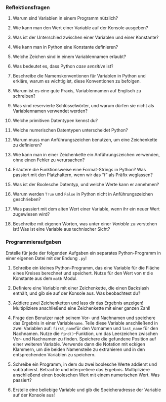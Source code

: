 ### Reflektionsfragen

1.  Warum sind Variablen in einem Programm nützlich?

2.  Wie kann man den Wert einer Variable auf der Konsole ausgeben?

3.  Was ist der Unterschied zwischen einer Variablen und einer Konstante?

4.  Wie kann man in Python eine Konstante definieren?

5.  Welche Zeichen sind in einem Variablennamen erlaubt?

6.  Was bedeutet es, dass Python *case sensitive* ist?

7.  Beschreibe die Namenskonventionen für Variablen in Python und erkläre, warum es wichtig ist, diese Konventionen zu befolgen.

8.  Warum ist es eine gute Praxis, Variablennamen auf Englisch zu schreiben?

9.  Was sind reservierte Schlüsselwörter, und warum dürfen sie nicht als Variablennamen verwendet werden?

10.  Welche primitiven Datentypen kennst du?

11.  Welche numerischen Datentypen unterscheidet Python?

12.  Warum muss man Anführungszeichen benutzen, um eine Zeichenkette zu definieren?

13.  Wie kann man in einer Zeichenkette ein Anführungszeichen verwenden, ohne einen Fehler zu verursachen?

14.  Erläutere die Funktionsweise eine Format-Strings in Python? Was passiert mit den Platzhaltern, wenn wir das "f" als Präfix weglassen?

15.  Was ist der Boolesche Datentyp, und welche Werte kann er annehmen?

16.  Warum werden `True` und `False` in Python nicht in Anführungszeichen geschrieben?

17.  Was passiert mit dem alten Wert einer Variable, wenn ihr ein neuer Wert zugewiesen wird?

18.  Beschreibe mit eigenen Worten, was unter einer *Variable* zu verstehen ist! Was ist eine Variable aus technischer Sicht?

### Programmieraufgaben

Erstelle für jede der folgenden Aufgaben ein separates Python-Programm in einer eigenen Datei mit der Endung `.py`!

1.  Schreibe ein kleines Python-Programm, das eine Variable für die Fläche eines Kreises berechnet und speichert. Nutze für den Wert von $\pi$ die Konstante aus dem `math` Modul.

2.  Definiere eine Variable mit einer Zeichenkette, die einen Backslash enthält, und gib sie auf der Konsole aus. Was beobachtest du?

3.  Addiere zwei Zeichenketten und lass dir das Ergebnis anzeigen! Multipliziere anschließend eine Zeichenkette mit einer ganzen Zahl!

4.  Frage den Benutzer nach seinem Vor- und Nachnamen und speichere das Ergebnis in einer Variable`name`. Teile diese Variable anschließend in zwei Variablen auf: `first_name`für den Vornamen und `last_name` für den Nachnamen. Nutze die `find()`-Funktion, um das Leerzeichen zwischen Vor- und Nachnamen zu finden. Speichere die gefundene Position auf einer weiteren Variable. Verwende dann die Notation mit eckigen Klammern, um die beiden Namensteile zu extrahieren und in den entsprechenden Variablen zu speichern.

5.  Schreibe ein Programm, in dem du zwei boolesche Werte addierst und subtrahierst. Betrachte und interpretiere das Ergebnis. Multipliziere anschließend einen booleschen Wert mit einem numerischen Wert. Was passiert?

6.  Erstelle eine beliebige Variable und gib die Speicheradresse der Variable auf der Konsole aus!



